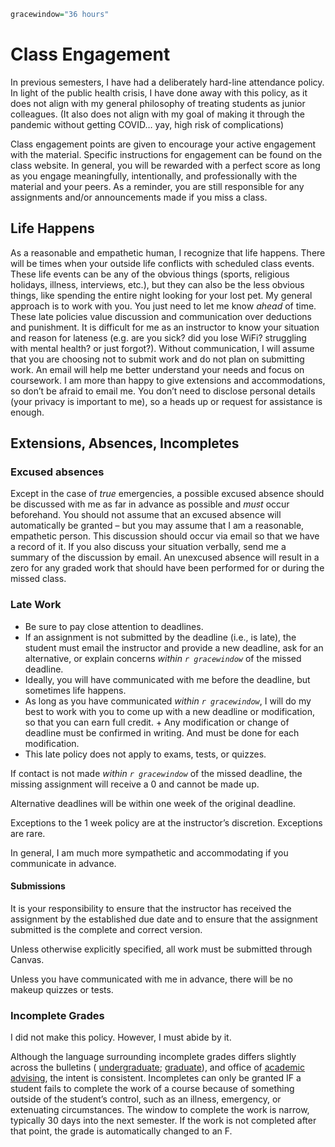 ```r
gracewindow="36 hours"
```

# Class Engagement

In previous semesters, I have had a deliberately hard-line attendance policy. 
In light of the public health crisis, I have done away with this policy, as it does not align with my general philosophy of treating students as junior colleagues. (It also does not align with my goal of making it through the pandemic without getting COVID... yay, high risk of complications)

Class engagement points are given to encourage your active engagement with the material. 
Specific instructions for engagement can be found on the class website. In general, you will be rewarded with a perfect score as long as you engage meaningfully, intentionally, and professionally with the material and your peers. As a reminder, you are still responsible for any assignments and/or announcements made if you miss a class.


## Life Happens

As a reasonable and empathetic human, I recognize that life happens. There will be times when your outside life conflicts with scheduled class events. These life events can be any of the obvious things (sports, religious holidays, illness, interviews, etc.), but they can also be the less obvious things, like spending the entire night looking for your lost pet. My general approach is to work with you. You just need to let me know *ahead* of time. These late policies value discussion and communication over deductions and punishment. 
It is difficult for me as an instructor to know your situation and reason for lateness (e.g. are you sick? did you lose WiFi? struggling with mental health? or just forgot?). Without communication, I will assume that you are choosing not to submit work and do not plan on submitting work. An email will help me better understand your needs and focus on coursework. I am more than happy to give extensions and accommodations, so don't be afraid to email me. You don't need to disclose personal details (your privacy is important to me), so a heads up or request for assistance is enough.


##  Extensions, Absences, Incompletes

### Excused absences

Except in the case of *true* emergencies, a possible excused absence should be discussed with me as far in advance as possible and *must* occur beforehand. 
You should not assume that an excused absence will automatically be granted -- but you may assume that I am a reasonable, empathetic person. 
This discussion should occur via email so that we have a record of it.
If you also discuss your situation verbally, send me a summary of the discussion by email. 
An unexcused absence will result in a zero for any graded work that should have been performed for or during the missed class. 


### Late Work

+ Be sure to pay close attention to deadlines. 
+ If an assignment is not submitted by the deadline (i.e., is late), the student must email the instructor and provide a new deadline, ask for an alternative, or explain concerns *within `r gracewindow`* of the missed deadline. 
+ Ideally, you will have communicated with me before the deadline, but sometimes life happens. 
+ As long as you have communicated *within `r gracewindow`*, I will do my best to work with you to come up with a new deadline or modification, so that you can earn full credit. + Any modification or change of deadline must be confirmed in writing. And must be done for each modification.
+ This late policy does not apply to exams, tests, or quizzes. 

If contact is not made *within `r gracewindow`* of the missed deadline, the missing assignment will receive a 0 and cannot be made up. 

Alternative deadlines will be within one week of the original deadline. 

Exceptions to the 1 week policy are at the instructor's discretion. Exceptions are rare.

In general, I am much more sympathetic and accommodating if you communicate in advance.

#### Submissions

It is your responsibility to ensure that the instructor has received the assignment by the established due date and to ensure that the assignment submitted is the complete and correct version. 

Unless otherwise explicitly specified, all work must be submitted through Canvas.

Unless you have communicated with me in advance, there will be no makeup quizzes or tests.


### Incomplete Grades

I did not make this policy. However, I must abide by it.

Although the language surrounding incomplete grades differs slightly across the bulletins ( [undergraduate](https://bulletin.wfu.edu/undergraduate/procedures/exams-grading/#:~:text=Incomplete%20Grade); [graduate](https://bulletin.wfu.edu/graduate/procedures/grading/#:~:text=Grade%20of%20I)), and office of [academic advising]( https://advising.wfu.edu/academic-challenges/incompletes/), the intent is consistent. 
Incompletes can only be granted IF a student fails to complete the work of a course because of something outside of the student's control, such as an illness, emergency, or extenuating circumstances. The window to complete the work is narrow, typically 30 days into the next semester. If the work is not completed after that point, the grade is automatically changed to an F. 